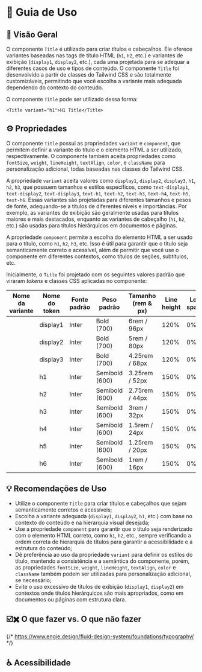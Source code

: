
<Meta title="Componentes/Title/Guia de Uso" />

# 🧭  Guia de Uso

## 📘 Visão Geral

O componente `Title` é utilizado para criar títulos e cabeçalhos. Ele oferece variantes baseadas nas tags de título HTML (`h1`, `h2`, etc.) e variantes de exibição (`display1`, `display2`, etc.), cada uma projetada para se adequar a diferentes casos de uso e tipos de conteúdo. O componente `Title` foi desenvolvido a partir de classes do Tailwind CSS e são totalmente customizáveis, permitindo que você escolha a variante mais adequada dependendo do contexto do conteúdo.

O componente `Title` pode ser utilizado dessa forma:

```tsx
<Title variant="h1">H1 Title</Title>
```

## ⚙️ Propriedades

O componente `Title` possui as propriedades `variant` e `component`, que permitem definir a variante do título e o elemento HTML a ser utilizado, respectivamente. O componente também aceita propriedades como `fontSize`, `weight`, `lineHeight`, `textAlign`, `color`, e `className` para personalização adicional, todas baseadas nas classes do Tailwind CSS.

A propriedade `variant` aceita valores como `display1`, `display2`, `display3`, `h1`, `h2`, `h3`, que possuem tamanhos e estilos específicos, como `text-display1`, `text-display2`, `text-display3`, `text-h1`, `text-h2`, `text-h3`, `text-h4`, `text-h5`, `text-h6`. Essas variantes são projetadas para diferentes tamanhos e pesos de fonte, adequando-se a títulos de diferentes níveis e importâncias. Por exemplo, as variantes de exibição são geralmente usadas para títulos maiores e mais destacados, enquanto as variantes de cabeçalho (`h1`, `h2`, etc.) são usadas para títulos hierárquicos em documentos e páginas.

A propriedade `component` permite a escolha do elemento HTML a ser usado para o título, como `h1`, `h2`, `h3`, etc. Isso é útil para garantir que o título seja semanticamente correto e acessível, além de permitir que você use o componente em diferentes contextos, como títulos de seções, subtítulos, etc.

Inicialmente, o `Title` foi projetado com os seguintes valores padrão que viraram *tokens* e classes CSS aplicadas no componente:

<table>
  <thead>
    <tr>
      <th>Nome da variante</th>
      <th>Nome do token</th>
      <th>Fonte padrão</th>
      <th>Peso padrão</th>
      <th>Tamanho (rem & px)</th>
      <th>Line height</th>
      <th>Letter spacing</th>
    </tr>
  </thead>
  <tbody>
    <tr>
      <td><Title variant="display1" className="sb-unstyled">display1</Title></td>
      <td>display1</td>
      <td>Inter</td>
      <td>Bold (700)</td>
      <td>6rem / 96px</td>
      <td>120%</td>
      <td>0%</td>
    </tr>
    <tr>
      <td><Title variant="display2" className="sb-unstyled">display2</Title></td>
      <td>display2</td>
      <td>Inter</td>
      <td>Bold (700)</td>
      <td>5rem / 80px</td>
      <td>120%</td>
      <td>0%</td>
    </tr>
    <tr>
      <td><Title variant="display3" className="sb-unstyled">display3</Title></td>
      <td>display3</td>
      <td>Inter</td>
      <td>Bold (700)</td>
      <td>4.25rem / 68px</td>
      <td>120%</td>
      <td>0%</td>
    </tr>
    <tr>
      <td><Title variant="h1" className="sb-unstyled">Heading1</Title></td>
      <td>h1</td>
      <td>Inter</td>
      <td>Semibold (600)</td>
      <td>3.25rem / 52px</td>
      <td>150%</td>
      <td>0%</td>
    </tr>
    <tr>
      <td><Title variant="h2" className="sb-unstyled">Heading2</Title></td>
      <td>h2</td>
      <td>Inter</td>
      <td>Semibold (600)</td>
      <td>2.75rem / 44px</td>
      <td>150%</td>
      <td>0%</td>
    </tr>
    <tr>
      <td><Title variant="h3" className="sb-unstyled">Heading3</Title></td>
      <td>h3</td>
      <td>Inter</td>
      <td>Semibold (600)</td>
      <td>3rem / 32px</td>
      <td>150%</td>
      <td>0%</td>
    </tr>
    <tr>
      <td><Title variant="h4" className="sb-unstyled">Heading4</Title></td>
      <td>h4</td>
      <td>Inter</td>
      <td>Semibold (600)</td>
      <td>1.5rem / 24px</td>
      <td>150%</td>
      <td>0%</td>
    </tr>
    <tr>
      <td><Title variant="h5" className="sb-unstyled">Heading5</Title></td>
      <td>h5</td>
      <td>Inter</td>
      <td>Semibold (600)</td>
      <td>1.25rem / 20px</td>
      <td>150%</td>
      <td>0%</td>
    </tr>
    <tr>
      <td><Title variant="h6" className="sb-unstyled">Heading6</Title></td>
      <td>h6</td>
      <td>Inter</td>
      <td>Semibold (600)</td>
      <td>1rem / 16px</td>
      <td>150%</td>
      <td>0%</td>
    </tr>
  </tbody>
</table>

## 💡 Recomendações de Uso

- Utilize o componente `Title` para criar títulos e cabeçalhos que sejam semanticamente corretos e acessíveis;
- Escolha a variante adequada (`display1`, `display2`, `h1`, etc.) com base no contexto do conteúdo e na hierarquia visual desejada;
- Use a propriedade `component` para garantir que o título seja renderizado com o elemento HTML correto, como `h1`, `h2`, etc., sempre verificando a ordem correta de hierarquia de títulos para garantir a acessibilidade e a estrutura do conteúdo;
- Dê preferência ao uso da propriedade `variant` para definir os estilos do título, mantendo a consistência e a semântica do componente, porém, as propriedades `fontSize`, `weight`, `lineHeight`, `textAlign`, `color` e `className` também podem ser utilizadas para personalização adicional, se necessário;
- Evite o uso excessivo de títulos de exibição (`display1`, `display2`) em contextos onde títulos hierárquicos são mais apropriados, como em documentos ou páginas com estrutura clara.

## ☑️✖️ O que fazer vs. O que não fazer
{/* https://www.engie.design/fluid-design-system/foundations/typography/ */}
## ♿ Acessibilidade